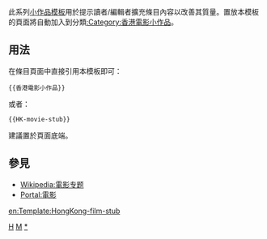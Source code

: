 <noinclude>{{template doc page viewed directly}}</noinclude>
<!-- 在本行下編輯模板說明 -->
此系列[[:Category:小作品模板|小作品模板]]用於提示讀者/編輯者擴充條目內容以改善其質量。置放本模板的頁面將自動加入到分類[[:Category:香港電影小作品]]。
== 用法 ==
在條目頁面中直接引用本模板即可：
<pre>{{香港電影小作品}}
</pre>
或者：
<pre>{{HK-movie-stub}}
</pre>
建議置於頁面底端。
== 參見 ==
* [[Wikipedia:電影专题]]
* [[Portal:電影]]
<includeonly>
<!-- 本行下加入模板的分類 -->
[[Category:電影小作品模板|H]]
[[Category:香港小作品模板|M]]
[[Category:香港電影小作品|*]]
<!-- 本行下加入模板的跨語言鏈接 -->
[[en:Template:HongKong-film-stub]]
</includeonly>